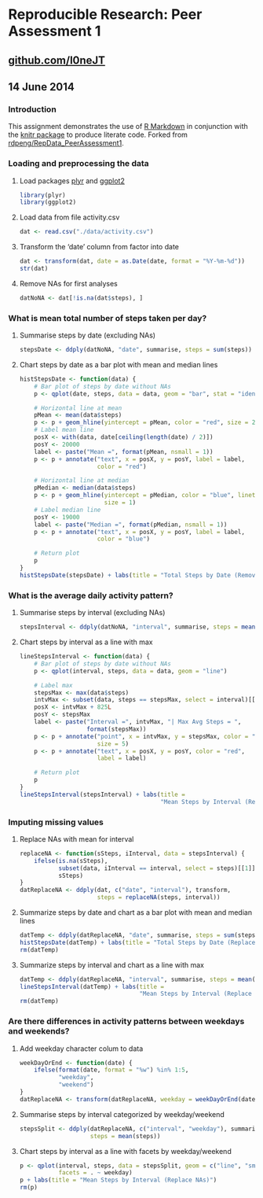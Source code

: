 # Reproducible Research: Peer Assessment 1
## [github.com/l0neJT](http://www.github.com/l0neJT)
## 14 June 2014

### Introduction
This assignment demonstrates the use of [R Markdown](http://rmarkdown.rstudio.com/) in conjunction with the [knitr package](http://cran.r-project.org/web/packages/knitr/index.html) to produce literate code. Forked from [rdpeng/RepData_PeerAssessment1](http://github.com/rdpeng/RepData_PeerAssessment1).

### Loading and preprocessing the data
1. Load packages [plyr](http://cran.r-project.org/web/packages/plyr/index.html) and [ggplot2](http://cran.r-project.org/web/packages/ggplot2/index.html)

    ```r
    library(plyr)
    library(ggplot2)
    ```

2. Load data from file activity.csv

    ```r
    dat <- read.csv("./data/activity.csv")
    ```

3. Transform the 'date' column from factor into date
    
    ```r
    dat <- transform(dat, date = as.Date(date, format = "%Y-%m-%d"))
    str(dat)
    ```

4. Remove NAs for first analyses
    
    ```r
    datNoNA <- dat[!is.na(dat$steps), ]
    ```

### What is mean total number of steps taken per day?
1. Summarise steps by date (excluding NAs)

    ```r
    stepsDate <- ddply(datNoNA, "date", summarise, steps = sum(steps))
    ```

2. Chart steps by date as a bar plot with mean and median lines

    ```r
    histStepsDate <- function(data) {
        # Bar plot of steps by date without NAs
        p <- qplot(date, steps, data = data, geom = "bar", stat = "identity")
        
        # Horizontal line at mean
        pMean <- mean(data$steps)
        p <- p + geom_hline(yintercept = pMean, color = "red", size = 2)
        # Label mean line
        posX <- with(data, date[ceiling(length(date) / 2)])
        posY <- 20000
        label <- paste("Mean =", format(pMean, nsmall = 1))
        p <- p + annotate("text", x = posX, y = posY, label = label,
                          color = "red")
        
        # Horizontal line at median
        pMedian <- median(data$steps)
        p <- p + geom_hline(yintercept = pMedian, color = "blue", linetype = 2,
                            size = 1)
        # Label median line
        posY <- 19000
        label <- paste("Median =", format(pMedian, nsmall = 1))
        p <- p + annotate("text", x = posX, y = posY, label = label,
                          color = "blue")
        
        # Return plot
        p
    }
    histStepsDate(stepsDate) + labs(title = "Total Steps by Date (Remove NAs)")
    ```

### What is the average daily activity pattern?
1. Summarise steps by interval (excluding NAs)

    ```r
    stepsInterval <- ddply(datNoNA, "interval", summarise, steps = mean(steps))
    ```

2. Chart steps by interval as a line with max

    ```r
    lineStepsInterval <- function(data) {
        # Bar plot of steps by date without NAs
        p <- qplot(interval, steps, data = data, geom = "line")
        
        # Label max
        stepsMax <- max(data$steps)
        intvMax <- subset(data, steps == stepsMax, select = interval)[[1]]
        posX <- intvMax + 825L
        posY <- stepsMax
        label <- paste("Interval =", intvMax, "| Max Avg Steps = ",
                       format(stepsMax))
        p <- p + annotate("point", x = intvMax, y = stepsMax, color = "red",
                          size = 5)
        p <- p + annotate("text", x = posX, y = posY, color = "red",
                          label = label)
        
        # Return plot
        p
    }
    lineStepsInterval(stepsInterval) + labs(title =
                                            "Mean Steps by Interval (Remove NAs)")
    ```

### Imputing missing values
1. Replace NAs with mean for interval

    ``` r
    replaceNA <- function(sSteps, iInterval, data = stepsInterval) {
        ifelse(is.na(sSteps),
               subset(data, iInterval == interval, select = steps)[[1]],
               sSteps)
    }
    datReplaceNA <- ddply(dat, c("date", "interval"), transform,
                          steps = replaceNA(steps, interval))
    ```

2. Summarize steps by date and chart as a bar plot with mean and median lines

    ``` r
    datTemp <- ddply(datReplaceNA, "date", summarise, steps = sum(steps))
    histStepsDate(datTemp) + labs(title = "Total Steps by Date (Replace NAs)")
    rm(datTemp)
    ```

3. Summarize steps by interval and chart as a line with max

    ```r
    datTemp <- ddply(datReplaceNA, "interval", summarise, steps = mean(steps))
    lineStepsInterval(datTemp) + labs(title =
                                      "Mean Steps by Interval (Replace NAs)")
    rm(datTemp)
    ```

### Are there differences in activity patterns between weekdays and weekends?
1. Add weekday character colum to data

    ``` r
    weekDayOrEnd <- function(date) {
        ifelse(format(date, format = "%w") %in% 1:5,
               "weekday",
               "weekend")
    }
    datReplaceNA <- transform(datReplaceNA, weekday = weekDayOrEnd(date))
    ```

2. Summarise steps by interval categorized by weekday/weekend

    ```r
    stepsSplit <- ddply(datReplaceNA, c("interval", "weekday"), summarise,
                        steps = mean(steps))
    ```

3. Chart steps by interval as a line with facets by weekday/weekend

    ```r
    p <- qplot(interval, steps, data = stepsSplit, geom = c("line", "smooth"),
               facets = . ~ weekday)
    p + labs(title = "Mean Steps by Interval (Replace NAs)")
    rm(p)
    ```